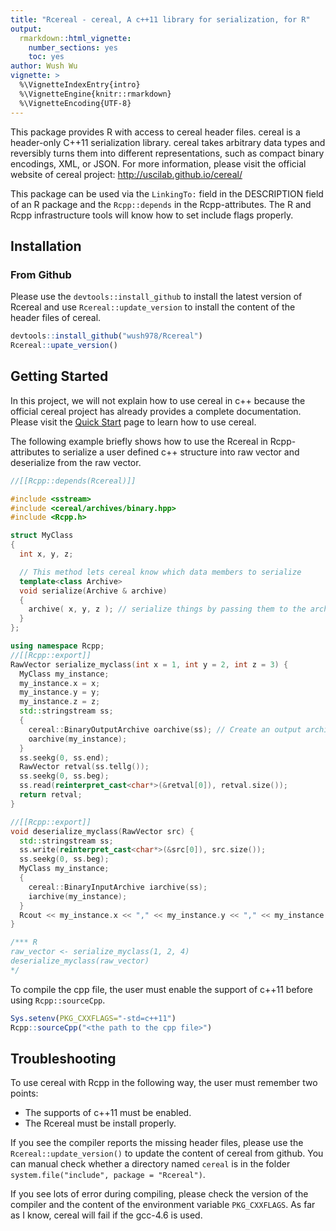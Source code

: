 ```yaml
---
title: "Rcereal - cereal, A c++11 library for serialization, for R"
output: 
  rmarkdown::html_vignette:
    number_sections: yes
    toc: yes
author: Wush Wu
vignette: >
  %\VignetteIndexEntry{intro}
  %\VignetteEngine{knitr::rmarkdown}
  %\VignetteEncoding{UTF-8}
---
```


This package provides R with access to cereal header files. 
cereal is a header-only C++11 serialization library.
cereal takes arbitrary data types and reversibly turns them into different representations, such as compact binary encodings, XML, or JSON. 
For more information, please visit the official website of cereal project: <http://uscilab.github.io/cereal/>

This package can be used via the `LinkingTo:` field in the DESCRIPTION field of an R package and the `Rcpp::depends` in the Rcpp-attributes. The R and Rcpp infrastructure tools will know how to set include flags properly.

## Installation

### From Github

Please use the `devtools::install_github` to install the latest version of Rcereal and use `Rcereal::update_version` to install the content of the header files of cereal.

```r
devtools::install_github("wush978/Rcereal")
Rcereal::upate_version()
```

## Getting Started

In this project, we will not explain how to use cereal in c++ because the official cereal project has already provides a complete documentation. Please visit the [Quick Start](http://uscilab.github.io/cereal/quickstart.html) page to learn how to use cereal.

The following example briefly shows how to use the Rcereal in Rcpp-attributes to serialize a user defined c++ structure into raw vector and deserialize from the raw vector.

```cpp
//[[Rcpp::depends(Rcereal)]]

#include <sstream>
#include <cereal/archives/binary.hpp>
#include <Rcpp.h>

struct MyClass
{
  int x, y, z;

  // This method lets cereal know which data members to serialize
  template<class Archive>
  void serialize(Archive & archive)
  {
    archive( x, y, z ); // serialize things by passing them to the archive
  }
};

using namespace Rcpp;
//[[Rcpp::export]]
RawVector serialize_myclass(int x = 1, int y = 2, int z = 3) {
  MyClass my_instance;
  my_instance.x = x;
  my_instance.y = y;
  my_instance.z = z;
  std::stringstream ss;
  {
    cereal::BinaryOutputArchive oarchive(ss); // Create an output archive
    oarchive(my_instance);
  }
  ss.seekg(0, ss.end);
  RawVector retval(ss.tellg());
  ss.seekg(0, ss.beg);
  ss.read(reinterpret_cast<char*>(&retval[0]), retval.size());
  return retval;
}

//[[Rcpp::export]]
void deserialize_myclass(RawVector src) {
  std::stringstream ss;
  ss.write(reinterpret_cast<char*>(&src[0]), src.size());
  ss.seekg(0, ss.beg);
  MyClass my_instance;
  {
    cereal::BinaryInputArchive iarchive(ss);
    iarchive(my_instance);
  }
  Rcout << my_instance.x << "," << my_instance.y << "," << my_instance.z << std::endl;
}

/*** R
raw_vector <- serialize_myclass(1, 2, 4)
deserialize_myclass(raw_vector)
*/
```

To compile the cpp file, the user must enable the support of c++11 before using `Rcpp::sourceCpp`. 

```r
Sys.setenv(PKG_CXXFLAGS="-std=c++11")
Rcpp::sourceCpp("<the path to the cpp file>")
```

## Troubleshooting

To use cereal with Rcpp in the following way, the user must remember two points:

- The supports of c++11 must be enabled.
- The Rcereal must be install properly.

If you see the compiler reports the missing header files, please use the `Rcereal::update_version()` to update the content of cereal from github. You can manual check whether a directory named `cereal` is in the folder `system.file("include", package = "Rcereal")`.

If you see lots of error during compiling, please check the version of the compiler and the content of the environment variable `PKG_CXXFLAGS`. As far as I know, cereal will fail if the gcc-4.6 is used.
